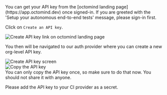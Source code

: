 <Tip>
  You can get your API key from the [octomind landing
  page](https://app.octomind.dev) once signed-in. If you are greeted with the
  'Setup your autonomous end-to-end tests' message, please sign-in first.
</Tip>

Click on `Create an API key`.

<Frame caption="Create an API key button">
  <img
    src="/images/create-api-key.png"
    alt="Create API key link on octomind landing page"
  />
</Frame>

You then will be navigated to our auth provider where you can create a new org-level API key.

<Frame caption="Create an API key">
  <img
    src="/images/create-api-key-propelauth.png"
    alt="Create API key screen"
  />
</Frame>

<div class="mt-8" />

<Frame caption="Copy the API key">
  <img src="/images/create-api-key-copy.png" alt="Copy the API key" />
</Frame>

<div class="mt-8" />

<Warning>
  You can only copy the API key once, so make sure to do that now. You should
  not share it with anyone.
</Warning>

Please add the API key to your CI provider as a secret.
